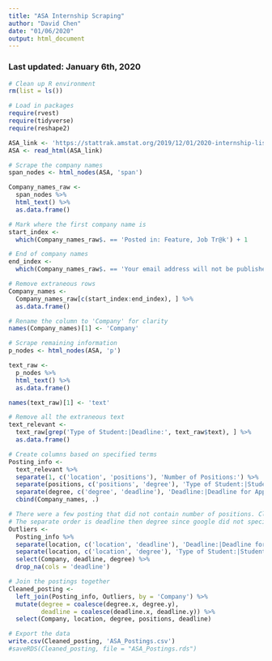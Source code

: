 ```yaml
---
title: "ASA Internship Scraping"
author: "David Chen"
date: "01/06/2020"
output: html_document
---
```

### Last updated: January 6th, 2020

```r
# Clean up R environment
rm(list = ls())

# Load in packages
require(rvest)
require(tidyverse)
require(reshape2)
```

```r
ASA_link <- 'https://stattrak.amstat.org/2019/12/01/2020-internship-listings/'
ASA <- read_html(ASA_link)
```


```r
# Scrape the company names
span_nodes <- html_nodes(ASA, 'span') 

Company_names_raw <-
  span_nodes %>%
  html_text() %>%
  as.data.frame()

# Mark where the first company name is
start_index <- 
  which(Company_names_raw$. == 'Posted in: Feature, Job Tr@k') + 1

# End of company names
end_index <- 
  which(Company_names_raw$. == 'Your email address will not be published.') - 1

# Remove extraneous rows
Company_names <- 
  Company_names_raw[c(start_index:end_index), ] %>%
  as.data.frame()

# Rename the column to 'Company' for clarity
names(Company_names)[1] <- 'Company'

```



```r
# Scrape remaining information
p_nodes <- html_nodes(ASA, 'p') 

text_raw <-
  p_nodes %>%
  html_text() %>%
  as.data.frame()

names(text_raw)[1] <- 'text'

# Remove all the extraneous text
text_relevant <- 
  text_raw[grep('Type of Student:|Deadline:', text_raw$text), ] %>%
  as.data.frame() 

# Create columns based on specified terms
Posting_info <- 
  text_relevant %>%
  separate(1, c('location', 'positions'), 'Number of Positions:') %>%
  separate(positions, c('positions', 'degree'), 'Type of Student:|Student:') %>%
  separate(degree, c('degree', 'deadline'), 'Deadline:|Deadline for Applying:') %>%
  cbind(Company_names, .)


```
```r
# There were a few posting that did not contain number of positions. Clean those.
# The separate order is deadline then degree since google did not specify degree
Outliers <-
  Posting_info %>%
  separate(location, c('location', 'deadline'), 'Deadline:|Deadline for Applying:') %>%
  separate(location, c('location', 'degree'), 'Type of Student:|Student:') %>%
  select(Company, deadline, degree) %>%
  drop_na(cols = 'deadline')

# Join the postings together
Cleaned_posting <- 
  left_join(Posting_info, Outliers, by = 'Company') %>%
  mutate(degree = coalesce(degree.x, degree.y), 
         deadline = coalesce(deadline.x, deadline.y)) %>%
  select(Company, location, degree, positions, deadline)
```


```r
# Export the data
write.csv(Cleaned_posting, 'ASA_Postings.csv')
#saveRDS(Cleaned_posting, file = "ASA_Postings.rds")
```